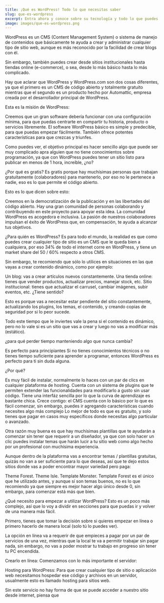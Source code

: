 ```yaml
---
title: ¡Qué es WordPress! Todo lo que necesitas saber
slug: que-es-wordpress
excerpt: Entra ahora y conoce sobre su tecnología y todo lo que puedes hacer con el CMS más popular del mundo
image: images/que-es-wordpress.png
---
```

WordPress es un CMS (Content Management System) o sistema de manejo de contenidos que básicamente te ayuda a crear y administrar cualquier tipo de sitio web, aunque es más reconocido por la facilidad de crear blogs con él.

Sin embargo, también puedes crear desde sitios institucionales hasta tiendas online (e-commerce), o sea, desde lo más básico hasta lo más complicado.

Hay que aclarar que WordPress y WordPress.com son dos cosas diferentes, ya que el primero es un CMS de código abierto y totalmente gratuito mientras que el segundo es un producto hecho por Automattic, empresa creada por el desarrollador principal de WordPress.

Esta es la misión de WordPress:

Creemos que un gran software debería funcionar con una configuración mínima, para que puedas centrarte en compartir tu historia, producto o servicios libremente. El software WordPress básico es simple y predecible, para que puedas empezar fácilmente. También ofrece potentes características para que crezcas y triunfes.

Como puedes ver, el objetivo principal es hacer sencillo algo que puede ser muy complicado apra alguien que no tiene conocimientos sobre programación, ya que con WordPress puedes tener un sitio listo para publicar en menos de 1 hora, increíble, ¿no?

¿Por qué es gratis?
Es gratis porque hay muchísimas personas que trabajan gratuitamente (colaboradores) para mantenerlo, por eso no le pertenece a nadie, eso es lo que permite el código abierto.

Esto es lo que dicen sobre esto:

Creemos en la democratización de la publicación y en las libertades del código abierto. Hay una gran comunidad de personas colaborando y contribuyendo en este proyecto para apoyar esta idea. La comunidad WordPress es acogedora e inclusiva. La pasión de nuestros colaboradores impulsan el éxito de WordPress que, en compensación, te ayuda a alcanzar tus objetivos.

¿Para quién es WordPress?
Es para todo el mundo, la realidad es que como puedes crear cualquier tipo de sitio es un CMS que le queda bien a cualquiera, por eso 34% de todo el internet corre en WordPress, y tiene un market share del 50 / 60% respecto a otros CMS.

Sin embargo, te recomiendo que sólo lo utilices en situaciones en las que vayas a crear contenido dinámico, como por ejemplo:

Un blog: vas a crear artículos nuevos constantemente.
Una tienda online: tienes que vender productos, actualizar precios, manejar stock, etc.
Sitio institucional: tienes que actualizar el carrusel, cambiar imágenes, subir eventos, etc.
¿Tiene sentido?

Esto es porque vas a necesitar estar pendiente del sitio constantemente, actualizando los plugins, los temas, el contenido, y creando copias de seguridad por si lo peor sucede.

Todo este tiempo que le inviertes vale la pena si el contenido es dinámico, pero no lo vale si es un sitio que vas a crear y luego no vas a modificar más (estático).

¿para qué perder tiempo manteniendo algo que nunca cambia?

Es perfecto para principiantes
Si no tienes conocimientos técnicos o no tienes tiempo suficiente para aprender a programar, entonces WordPress es perfecto para ti sin duda alguna.

¿Por qué?

Es muy fácil de instalar, normalmente lo haces con un par de clics en cualquier plataforma de hosting.
Cuenta con un sistema de plugins que te permiten extender las funcionalidades para modificarlo a gusto sin usar código.
Tiene una interfáz sencilla por lo que la curva de aprendizaje es bastante chica.
Crece contigo: el CMS cuenta con lo básico por lo que es fácil comenzar, sin embargo, puedes ir agregando características cuando necesites algo más complejo
Lo mejor de todo es que es gratuito, y solo tienes que pagar en casos muy específicos donde necesitas algo particular o avanzado.

Otra razón muy buena es que hay muchísimas plantillas que te ayudarán a comenzar sin tener que requerir a un diseñador, ya que con solo hacer un clic puedes instalar temas que harán lucir a tu sitio web como algo hecho por un profesional con muchísima experiencia.

Aunque dentro de la plataforma vas a encontrar temas / plantillas gratuitas, quizás no van a ser suficiente para lo que deseas, así que te dejo estos sitios donde vas a poder encontrar mayor variedad pero paga:

Theme Forest.
Theme Isle.
Template Monster.
Template Forest es el único que he utilizado antes, y aunque sí son temas buenos, no es lo que recomiendo ya que siempre es mejor hacer algo único desde 0, sin embargo, para comenzar está más que bien.

¿Qué necesito para empezar a utilizar WordPress?
Esto es un poco más complejo, así que lo voy a dividir en secciones para que puedas ir y volver de una manera más fácil.

Primero, tienes que tomar la decisión sobre si quieres empezar en línea o primero hacerlo de manera local (solo tú lo puedes ver).

La opción en línea va a requerir de que empieces a pagar por un par de servicios de una vez, mientras que la local te va a permitir trabajar sin pagar nada, sin embargo, no vas a poder mostrar tu trabajo en progreso sin tener tu PC encendida.

Crearlo en línea:
Comenzamos con lo más importante el servidor:

Hosting para WordPress:
Para que crear cualquier tipo de sitio o aplicación web necesitamos hospedar ese código y archivos en un servidor, usualmente esto es llamado hosting para sitios web.

Sin este servicio no hay forma de que se puede acceder a nuestro sitio desde internet, piensa que